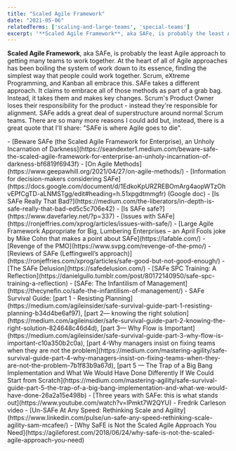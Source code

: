 ```yaml
---
title: "Scaled Agile Framework"
date: "2021-05-06"
relatedTerms: ['scaling-and-large-teams', 'special-teams']
excerpt: '**Scaled Agile Framework**, aka SAFe, is probably the least Agile approach to getting many'
---
```


**Scaled Agile Framework**, aka SAFe, is probably the least Agile approach to getting many teams to work together. At the heart of all of Agile approaches has been boiling the system of work down to its essence, finding the simplest way that people could work together. Scrum, eXtreme Programming, and Kanban all embrace this. SAFe takes a different approach. It claims to embrace all of those methods as part of a grab bag. Instead, it takes them and makes key changes. Scrum's Product Owner loses their responsibility for the product - instead they're responsible for alignment. SAFe adds a great deal of superstructure around normal Scrum teams. There are so many more reasons I could add but, instead, there is a great quote that I'll share: "SAFe is where Agile goes to die".

<HighlightBox heading="Resource Links" variant="resourceLinks">
- [Beware SAFe (the Scaled Agile Framework for Enterprise), an Unholy Incarnation of Darkness](https://seandexter1.medium.com/beware-safe-the-scaled-agile-framework-for-enterprise-an-unholy-incarnation-of-darkness-bf6819f6943f)
- [On Agile Methods](https://www.geepawhill.org/2021/04/27/on-agile-methods/)
- [Information for decision-makers considering SAFe](https://docs.google.com/document/d/1EdkoKpURZREBOmArg4aopWTzOhvEPfCgTD-aLNMSTgg/edit#heading=h.51xpgdtmmgfr) (Google doc)
- [Is SAFe Really That Bad?](https://medium.com/the-liberators/in-depth-is-safe-really-that-bad-ed5c5c706e42)
- [Is SAFe safe?](https://www.davefarley.net/?p=337)
- [Issues with SAFe](https://ronjeffries.com/xprog/articles/issues-with-safe/)
- [Large Agile Framework Appropriate for Big, Lumbering Enterprises – an April Fools joke by Mike Cohn that makes a point about SAFe](https://lafable.com/)
- [Revenge of the PMO](https://www.svpg.com/revenge-of-the-pmo/)
- [Reviews of SAFe (Leffingwell’s approach)](https://ronjeffries.com/xprog/articles/safe-good-but-not-good-enough/)
- [The SAFe Delusion](https://safedelusion.com/)
- [SAFe SPC Training: A Reflection](https://danielgullo.tumblr.com/post/80172140950/safe-spc-training-a-reflection)
- [SAFe: The Infantilism of Management](https://thecynefin.co/safe-the-infantilism-of-management/)
- SAFe Survival Guide: [part 1 - Resisting Planning](https://medium.com/agileinsider/safe-survival-guide-part-1-resisting-planning-b34d4be6af97), [part 2— knowing the right solution](https://medium.com/agileinsider/safe-survival-guide-part-2-knowing-the-right-solution-824648c46d4d), [part 3— Why Flow is Important](https://medium.com/agileinsider/safe-survival-guide-part-3-why-flow-is-important-c10a350b2c0a), [part 4-Why managers insist on fixing teams when they are not the problem](https://medium.com/mastering-agility/safe-survival-guide-part-4-why-managers-insist-on-fixing-teams-when-they-are-not-the-problem-7b1f83b9a67d), [part 5 — The Trap of a Big Bang Implementation and What We Would Have Done Differently If We Could Start from Scratch](https://medium.com/mastering-agility/safe-survival-guide-part-5-the-trap-of-a-big-bang-implementation-and-what-we-would-have-done-26a2a15e498b)
- [Three years with SAFe: this is what stands out](https://www.youtube.com/watch?v=lPmkt7W2QYU) - Fredrik Carleson video
- [Un-SAFe At Any Speed: Rethinking Scale and Agility](https://www.linkedin.com/pulse/un-safe-any-speed-rethinking-scale-agility-sam-mcafee/)
- [Why SaFE is Not the Scaled Agile Approach You Need](https://agileforest.com/2018/06/24/why-safe-is-not-the-scaled-agile-approach-you-need)
</HighlightBox>
